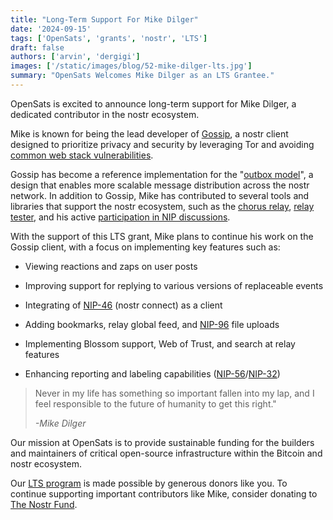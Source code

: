 ```yaml
---
title: "Long-Term Support For Mike Dilger"
date: '2024-09-15'
tags: ['OpenSats', 'grants', 'nostr', 'LTS']
draft: false
authors: ['arvin', 'dergigi']
images: ['/static/images/blog/52-mike-dilger-lts.jpg']
summary: "OpenSats Welcomes Mike Dilger as an LTS Grantee."
---
```


OpenSats is excited to announce long-term support for Mike Dilger, a dedicated
contributor in the nostr ecosystem.

Mike is known for being the lead developer of
[Gossip](https://github.com/mikedilger/gossip?tab=readme-ov-file#), a nostr
client designed to prioritize privacy and security by leveraging Tor and
avoiding [common web stack
vulnerabilities](https://owasp.org/www-project-top-ten/#).

Gossip has become a reference implementation for the "[outbox
model](https://mikedilger.com/gossip-model/)", a design that enables more
scalable message distribution across the nostr network. In addition to Gossip,
Mike has contributed to several tools and libraries that support the nostr
ecosystem, such as the [chorus relay](https://github.com/mikedilger/chorus),
[relay tester](https://github.com/mikedilger/relay-tester), and his active
[participation in NIP
discussions](https://github.com/nostr-protocol/nips/issues?q=involves%3Amikedilger).

With the support of this LTS grant, Mike plans to continue his work on the
Gossip client, with a focus on implementing key features such as:

- Viewing reactions and zaps on user posts

- Improving support for replying to various versions of replaceable events

- Integrating of
  [NIP-46](https://github.com/nostr-protocol/nips/blob/master/46.md) (nostr
  connect) as a client

- Adding bookmarks, relay global feed, and
  [NIP-96](https://github.com/nostr-protocol/nips/blob/master/96.md) file
  uploads

- Implementing Blossom support, Web of Trust, and search at relay features

- Enhancing reporting and labeling capabilities
  ([NIP-56](https://github.com/nostr-protocol/nips/blob/master/56.md)/[NIP-32](https://github.com/nostr-protocol/nips/blob/master/32.md))

> Never in my life has something so important fallen into my lap, and I feel
> responsible to the future of humanity to get this right."
>
><cite>-Mike Dilger</cite>

Our mission at OpenSats is to provide sustainable funding for the builders and
maintainers of critical open-source infrastructure within the Bitcoin and nostr
ecosystem.

Our [LTS program](/blog/nostr-lts-long-term-support-for-nostr-developers) is
made possible by generous donors like you. To continue supporting important
contributors like Mike, consider donating to [The Nostr Fund](/funds/nostr).

<center>
    <DonateToNostrFundButton/>
</center>
